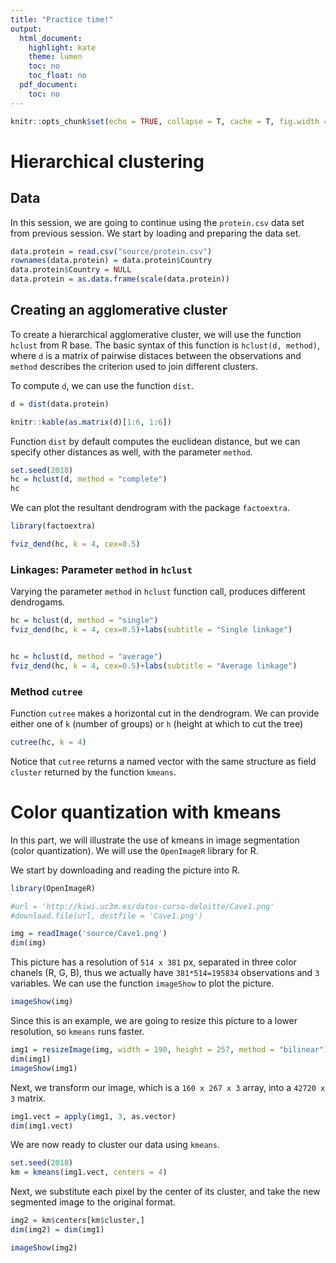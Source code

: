 ```yaml
---
title: "Practice time!"
output:
  html_document:
    highlight: kate
    theme: lumen
    toc: no
    toc_float: no
  pdf_document:
    toc: no
---
```


```r
knitr::opts_chunk$set(echo = TRUE, collapse = T, cache = T, fig.width = 4, fig.height = 3, fig.align = "center")
```

# Hierarchical clustering

## Data

In this session, we are going to continue using the `protein.csv` data set from previous session.
We start by loading and preparing the data set.

```r
data.protein = read.csv("source/protein.csv")
rownames(data.protein) = data.protein$Country
data.protein$Country = NULL
data.protein = as.data.frame(scale(data.protein))
```

## Creating an agglomerative cluster

To create a hierarchical agglomerative cluster, we will use the function `hclust` from R base. The basic syntax of this function is `hclust(d, method)`, where `d` is a matrix of pairwise distaces between the observations and `method` describes the criterion used to join different clusters.

To compute `d`,  we can use the function `dist`.

```r
d = dist(data.protein)
```
```r
knitr::kable(as.matrix(d)[1:6, 1:6])
```

Function `dist` by default computes the euclidean distance, but we can specify other distances as well, with the parameter `method`.

```r
set.seed(2018)
hc = hclust(d, method = "complete")
hc
```

We can plot the resultant dendrogram with the package `factoextra`.

```r
library(factoextra)

fviz_dend(hc, k = 4, cex=0.5)
```

### Linkages: Parameter `method` in `hclust`

Varying the parameter `method` in `hclust` function call, produces different dendrogams.

```r
hc = hclust(d, method = "single")
fviz_dend(hc, k = 4, cex=0.5)+labs(subtitle = "Single linkage")


hc = hclust(d, method = "average")
fviz_dend(hc, k = 4, cex=0.5)+labs(subtitle = "Average linkage")

```

### Method `cutree`

Function `cutree` makes a horizontal cut in the dendrogram. We can provide either one of `k` (number of groups) or `h` (height at which to cut the tree)

```r
cutree(hc, k = 4)
```

Notice that `cutree` returns a named vector with the same structure as field `cluster` returned by the function `kmeans`.

# Color quantization with kmeans

In this part, we will illustrate the use of kmeans in image segmentation (color quantization). We will use the `OpenImageR` library for R.

We start by downloading and reading the picture into R.

```r
library(OpenImageR)

#url = 'http://kiwi.uc3m.es/datos-curso-deloitte/Cave1.png'
#download.file(url, destfile = 'Cave1.png')

img = readImage('source/Cave1.png')
dim(img)
```

This picture has a resolution of `514 x 381` px, separated in three color chanels (R, G, B), thus we actually have `381*514=195834` observations and `3` variables. We can use the function `imageShow` to plot the picture.

```r
imageShow(img)
```

Since this is an example, we are going to resize this picture to a lower resolution, so `kmeans` runs faster.

```r
img1 = resizeImage(img, width = 190, height = 257, method = "bilinear")
dim(img1)
imageShow(img1)
```

Next, we transform our image, which is a `160 x 267 x 3` array, into a `42720 x 3` matrix.

```r
img1.vect = apply(img1, 3, as.vector)
dim(img1.vect)
```

We are now ready to cluster our data using `kmeans`.

```r
set.seed(2018)
km = kmeans(img1.vect, centers = 4)
```

Next, we substitute each pixel by the center of its cluster, and take the new segmented image to the original format.

```r
img2 = km$centers[km$cluster,]
dim(img2) = dim(img1)

imageShow(img2)
```

